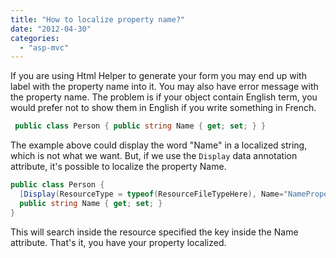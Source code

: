 ```yaml
---
title: "How to localize property name?"
date: "2012-04-30"
categories: 
  - "asp-mvc"
---
```


If you are using Html Helper to generate your form you may end up with label with the property name into it. You may also have error message with the property name. The problem is if your object contain English term, you would prefer not to show them in English if you write something in French.


```csharp
 public class Person { public string Name { get; set; } } 
```

The example above could display the word "Name" in a localized string, which is not what we want. But, if we use the `Display` data annotation attribute, it's possible to localize the property Name.


```csharp
public class Person { 
  [Display(ResourceType = typeof(ResourceFileTypeHere), Name="NamePropertyKey")] 
  public string Name { get; set; } 
} 
```

This will search inside the resource specified the key inside the Name attribute. That's it, you have your property localized.
